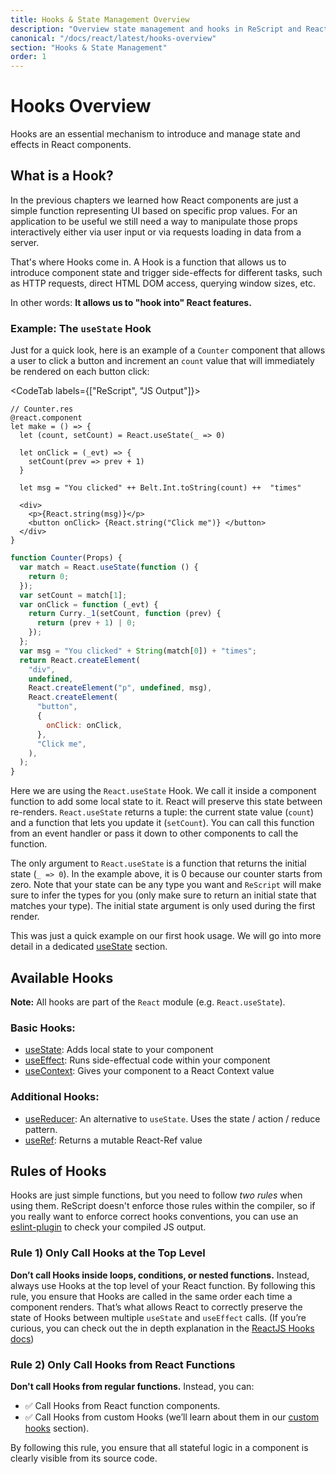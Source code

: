 ```yaml
---
title: Hooks & State Management Overview
description: "Overview state management and hooks in ReScript and React"
canonical: "/docs/react/latest/hooks-overview"
section: "Hooks & State Management"
order: 1
---
```


# Hooks Overview

<Intro>

Hooks are an essential mechanism to introduce and manage state and effects in React components.

</Intro>

## What is a Hook?

In the previous chapters we learned how React components are just a simple function representing UI based on specific prop values. For an application to be useful we still need a way to manipulate those props interactively either via user input or via requests loading in data from a server.

That's where Hooks come in. A Hook is a function that allows us to introduce component state and trigger side-effects for different tasks, such as HTTP requests, direct HTML DOM access, querying window sizes, etc.

In other words: **It allows us to "hook into" React features.**

### Example: The `useState` Hook

Just for a quick look, here is an example of a `Counter` component that allows a user to click a button and increment an `count` value that will immediately be rendered on each button click:

<CodeTab labels={["ReScript", "JS Output"]}>

```res example
// Counter.res
@react.component
let make = () => {
  let (count, setCount) = React.useState(_ => 0)

  let onClick = (_evt) => {
    setCount(prev => prev + 1)
  }

  let msg = "You clicked" ++ Belt.Int.toString(count) ++  "times"

  <div>
    <p>{React.string(msg)}</p>
    <button onClick> {React.string("Click me")} </button>
  </div>
}
```

```js
function Counter(Props) {
  var match = React.useState(function () {
    return 0;
  });
  var setCount = match[1];
  var onClick = function (_evt) {
    return Curry._1(setCount, function (prev) {
      return (prev + 1) | 0;
    });
  };
  var msg = "You clicked" + String(match[0]) + "times";
  return React.createElement(
    "div",
    undefined,
    React.createElement("p", undefined, msg),
    React.createElement(
      "button",
      {
        onClick: onClick,
      },
      "Click me",
    ),
  );
}
```

</CodeTab>

Here we are using the `React.useState` Hook. We call it inside a component function to add some local state to it. React will preserve this state between re-renders. `React.useState` returns a tuple: the current state value (`count`) and a function that lets you update it (`setCount`). You can call this function from an event handler or pass it down to other components to call the function.

The only argument to `React.useState` is a function that returns the initial state (`_ => 0`). In the example above, it is 0 because our counter starts from zero. Note that your state can be any type you want and `ReScript` will make sure to infer the types for you (only make sure to return an initial state that matches your type). The initial state argument is only used during the first render.

This was just a quick example on our first hook usage. We will go into more detail in a dedicated [useState](./hooks-state) section.

## Available Hooks

**Note:** All hooks are part of the `React` module (e.g. `React.useState`).

### Basic Hooks:

- [useState](./hooks-state): Adds local state to your component
- [useEffect](./hooks-effect): Runs side-effectual code within your component
- [useContext](./hooks-context): Gives your component to a React Context value

### Additional Hooks:

- [useReducer](./hooks-reducer): An alternative to `useState`. Uses the state / action / reduce pattern.
  <!-- - [useCallback](./hooks-callback): Returns a memoized callback -->
  <!-- - [useMemo](./hooks-memo): Returns a memoized value -->
- [useRef](./hooks-ref): Returns a mutable React-Ref value
  <!-- - [useImperativeHandle](./hooks-imperative-handle): Customizes the instance value that is exposed to parent components when using `ref` -->
  <!-- - [useLayoutEffect](./hooks-layout-effect): Identical to useEffect, but it fires synchronously after all DOM mutations. -->

## Rules of Hooks

Hooks are just simple functions, but you need to follow _two rules_ when using them. ReScript doesn't enforce those rules within the compiler, so if you really want to enforce correct hooks conventions, you can use an [eslint-plugin](https://www.npmjs.com/package/eslint-plugin-react-hooks) to check your compiled JS output.

### Rule 1) Only Call Hooks at the Top Level

**Don’t call Hooks inside loops, conditions, or nested functions.** Instead, always use Hooks at the top level of your React function. By following this rule, you ensure that Hooks are called in the same order each time a component renders. That’s what allows React to correctly preserve the state of Hooks between multiple `useState` and `useEffect` calls. (If you’re curious, you can check out the in depth explanation in the [ReactJS Hooks docs](https://reactjs.org/docs/hooks-rules.html#explanation))

### Rule 2) Only Call Hooks from React Functions

**Don't call Hooks from regular functions.** Instead, you can:

- ✅ Call Hooks from React function components.
- ✅ Call Hooks from custom Hooks (we’ll learn about them in our [custom hooks](./hooks-custom) section).

By following this rule, you ensure that all stateful logic in a component is clearly visible from its source code.
